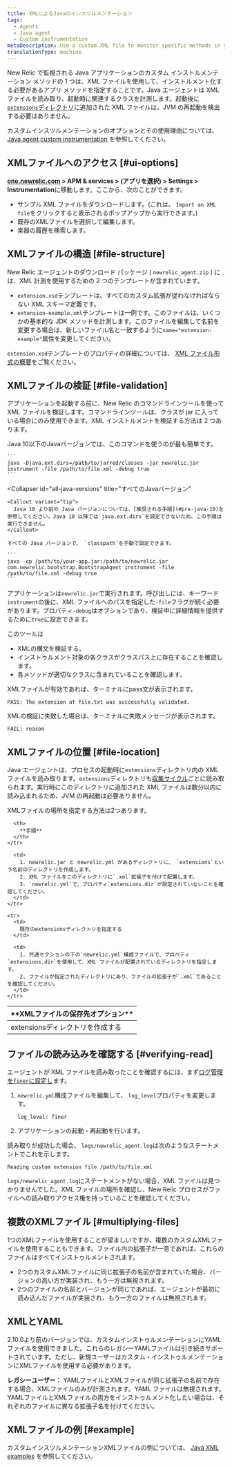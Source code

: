 ```yaml
---
title: XMLによるJavaのインスツルメンテーション
tags:
  - Agents
  - Java agent
  - Custom instrumentation
metaDescription: Use a custom XML file to monitor specific methods in your Java app without modifying code in New Relic.
translationType: machine
---
```


New Relic で監視される Java アプリケーションのカスタム インストルメンテーション メソッドの 1 つは、XML ファイルを使用して、インストルメント化する必要があるアプリ メソッドを指定することです。Java エージェントは XML ファイルを読み取り、起動時に関連するクラスを計測します。起動後に[`extensions`ディレクトリ](#file-location)に追加された XML ファイルは、JVM の再起動を検出する必要はありません。

カスタムインスツルメンテーションのオプションとその使用理由については、 [Java agent custom instrumentation](/docs/agents/java-agent/custom-instrumentation/java-custom-instrumentation) を参照してください。

## XMLファイルへのアクセス [#ui-options]

**[one.newrelic.com](https://one.newrelic.com/all-capabilities) > APM & services > (アプリを選択) > Settings > Instrumentation**に移動します。ここから、次のことができます。

* サンプル XML ファイルをダウンロードします。(これは、 `Import an XML file`をクリックすると表示されるポップアップから実行できます。)
* 既存のXMLファイルを選択して編集します。
* 楽器の履歴を検索します。

## XMLファイルの構造 [#file-structure]

New Relic エージェントのダウンロード パッケージ ( `newrelic_agent.zip` ) には、XML 計測を使用するための 2 つのテンプレートが含まれています。

* `extension.xsd`テンプレートは、すべてのカスタム拡張が従わなければならない XML スキーマ定義です。
* `extension-example.xml`テンプレートは一例です。このファイルは、いくつかの基本的な JDK メソッドを計測します。このファイルを編集して名前を変更する場合は、新しいファイル名と一致するように`name="extension-example"`属性を変更してください。

`extension.xsd`テンプレートのプロパティの詳細については、 [XML ファイル形式の概要](/docs/agents/java-agent/custom-instrumentation/java-custom-instrumentation-xml-examples#file-format)をご覧ください。

## XMLファイルの検証 [#file-validation]

アプリケーションを起動する前に、New Relic のコマンドラインツールを使って XML ファイルを検証します。コマンドラインツールは、クラスが jar に入っている場合にのみ使用できます。XML インストルメントを検証する方法は 2 つあります。

<CollapserGroup>
  <Collapser
    id="pre-java-10"
    title="Java 10未満のJavaバージョン"
  >
    Java 10以下のJavaバージョンでは、このコマンドを使うのが最も簡単です。

    ```
    java -Djava.ext.dirs=/path/to/jarred/classes -jar newrelic.jar instrument -file /path/to/file.xml -debug true
    ```
  </Collapser>

  <Collapser
    id="all-java-versions"
    title="すべてのJavaバージョン"
  >
    <Callout variant="tip">
      Java 10 より前の Java バージョンについては、[推奨される手順](#pre-java-10)を参照してください。Java 10 以降では`java.ext.dirs`を設定できないため、この手順は実行できません。
    </Callout>

    すべての Java バージョンで、 `classpath`を手動で設定できます。

    ```
    java -cp /path/to/your-app.jar:/path/to/newrelic.jar com.newrelic.bootstrap.BootstrapAgent instrument -file /path/to/file.xml -debug true
    ```
  </Collapser>
</CollapserGroup>

アプリケーションは`newrelic.jar`で実行されます。呼び出しには、キーワード`instrument`の後に、XML ファイルへのパスを指定した`-file`フラグが続く必要があります。プロパティ`-debug`はオプションであり、検証中に詳細情報を提供するために`true`に設定できます。

このツールは

* XMLの構文を検証する。
* インストゥルメント対象の各クラスがクラスパス上に存在することを確認します。
* 各メソッドが適切なクラスに含まれていることを確認します。

XMLファイルが有効であれば、ターミナルにpass文が表示されます。

```
PASS: The extension at file.txt was successfully validated.
```

XMLの検証に失敗した場合は、ターミナルに失敗メッセージが表示されます。

```
FAIL: reason
```

## XMLファイルの位置 [#file-location]

Java エージェントは、プロセスの起動時に`extensions`ディレクトリ内の XML ファイルを読み取ります。`extensions`ディレクトリも[収集サイクル](/docs/accounts-partnerships/education/getting-started-new-relic/glossary#harvest-cycle)ごとに読み取られます。実行時にこのディレクトリに追加された XML ファイルは数分以内に読み込まれるため、JVM の再起動は必要ありません。

XMLファイルの場所を指定する方法は2つあります。

<table>
  <thead>
    <tr>
      <th width={200}>
        **XMLファイルの保存先オプション**
      </th>

      <th>
        **手順**
      </th>
    </tr>
  </thead>

  <tbody>
    <tr>
      <td>
        extensionsディレクトリを作成する
      </td>

      <td>
        1. newrelic.jar と newrelic.yml があるディレクトリに、 `extensions`という名前のディレクトリを作成します。
        2. XML ファイルをこのディレクトリに`.xml`拡張子を付けて配置します。
        3. `newrelic.yml`で、プロパティ`extensions.dir`が設定されていないことを確認してください。
      </td>
    </tr>

    <tr>
      <td>
        既存のextensionsディレクトリを指定する
      </td>

      <td>
        1. 共通セクションの下の`newrelic.yml`構成ファイルで、プロパティ`extensions.dir`を使用して、XML ファイルが配置されているディレクトリを指定します。
        2. ファイルが指定されたディレクトリにあり、ファイルの拡張子が`.xml`であることを確認してください。
      </td>
    </tr>
  </tbody>
</table>

## ファイルの読み込みを確認する [#verifying-read]

エージェントが XML ファイルを読み取ったことを確認するには、まず[ログ管理を`finer`に設定し](/docs/java/java-kb-101)ます。

1. `newrelic.yml`構成ファイルを編集して、 `log_level`プロパティを変更します。

   ```
   log_level: finer
   ```

2. アプリケーションの起動・再起動を行います。

読み取りが成功した場合、 `logs/newrelic_agent.log`は次のようなステートメントでこれを示します。

```
Reading custom extension file /path/to/file.xml
```

`logs/newrelic_agent.log`にステートメントがない場合、XML ファイルは見つかりませんでした。XML ファイルの場所を確認し、New Relic プロセスがファイルへの読み取りアクセス権を持っていることを確認してください。

## 複数のXMLファイル [#multiplying-files]

1つのXMLファイルを使用することが望ましいですが、複数のカスタムXMLファイルを使用することもできます。ファイル内の拡張子が一意であれば、これらのファイルはすべてインストゥルメントされます。

* 2つのカスタムXMLファイルに同じ拡張子の名前が含まれていた場合、バージョンの高い方が実装され、もう一方は無視されます。
* 2つのファイルの名前とバージョンが同じであれば、エージェントが最初に読み込んだファイルが実装され、もう一方のファイルは無視されます。

## XMLとYAML

2.10.0より前のバージョンでは、カスタムインストゥルメンテーションにYAMLファイルを使用できました。これらのレガシーYAMLファイルは引き続きサポートされています。ただし、新規ユーザーはカスタム・インストゥルメンテーションにXMLファイルを使用する必要があります。

**レガシーユーザー：** YAMLファイルとXMLファイルが同じ拡張子の名前で存在する場合、XMLファイルのみが計測されます。YAML ファイルは無視されます。YAMLファイルとXMLファイルの両方をインストゥルメント化したい場合は、それぞれのファイルに異なる拡張子名を付けてください。

## XMLファイルの例 [#example]

カスタムインスツルメンテーションXMLファイルの例については、 [Java XML examples](/docs/java/custom-xml-examples) を参照してください。